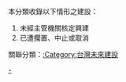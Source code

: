 本分類收錄以下情形之建設：
#未經主管機關核定興建
#已遭擱置、中止或取消
關聯分類：[[:Category:台灣未來建設|:Category:台灣未來建設]]
[[Category:台灣未來建設|-]]